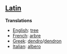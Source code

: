 ==[[Latin]]==

'''Translations'''

*[[English]]: [[tree]]
*[[French]]: [[arbre]]
*[[Greek]]: [[dendro]]/[[dendron]]
*[[Italian]]: [[albero]]
